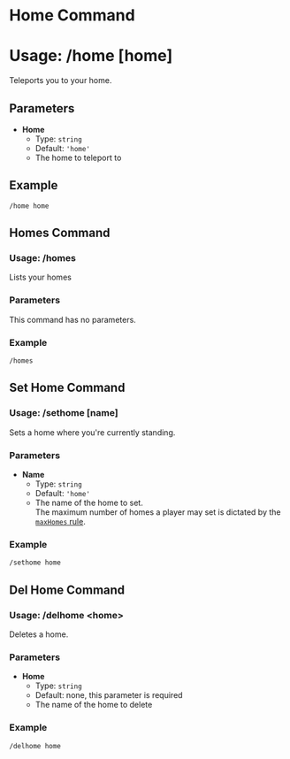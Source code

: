 # Home Command
# Usage: /home \[home]
Teleports you to your home.

## Parameters
- **Home**
  + Type: `string`
  + Default: `'home'`
  + The home to teleport to

## Example
`/home home`

## Homes Command
### Usage: /homes
Lists your homes

### Parameters
This command has no parameters.

### Example
`/homes`

## Set Home Command
### Usage: /sethome \[name]
Sets a home where you're currently standing.

### Parameters
- **Name**
  + Type: `string`
  + Default: `'home'`
  + The name of the home to set.  
    The maximum number of homes a player may set is dictated by the [`maxHomes` rule](/gamerules/max-homes).

### Example
`/sethome home`

## Del Home Command
### Usage: /delhome <home\>
Deletes a home.

### Parameters
- **Home**
  + Type: `string`
  + Default: none, this parameter is required
  + The name of the home to delete

### Example
`/delhome home`
